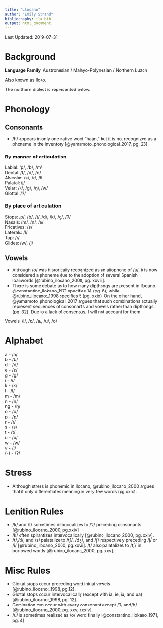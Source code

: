 ```yaml
---
title: "Llocano"
author: "Emily Strand"
bibliography: ilo.bib
output: html_document
---
```


Last Updated: 2019-07-31

# Background

**Language Family**: Austronesian / Malayo-Polynesian / Northern Luzon

Also known as Iloko.

The northern dialect is represented below.

# Phonology

## Consonants

* /h/ appears in only one native word "haán," but it is not recognized as a phoneme in the inventory [@yamamoto_phonological_2017, pg. 23].

### By manner of articulation

Labial: /p/, /b/, /m/    
Dental: /t/, /d/, /n/      
Alveolar: /s/, /ɾ/, /l/     
Palatal: /j/      
Velar: /k/, /g/, /ŋ/, /w/     
Glottal: /ʔ/     

### By place of articulation

Stops: /p/, /b/, /t/, /d/, /k/, /g/, /ʔ/   
Nasals: /m/, /n/, /ŋ/   
Fricatives: /s/     
Laterals: /l/    
Tap: /ɾ/     
Glides: /w/, /j/        


## Vowels

* Although /o/ was historically recognized as an allophone of /u/, it is now considered a phoneme due to the adoption of several Spanish loanwords [@rubino_ilocano_2000, pg. xxviii].
* There is some debate as to how many dipthongs are present in Ilocano. @constantino_ilokano_1971 specifies 14 (pg. 6), while @rubino_ilocano:_1998 specifies 5 (pg. xxix). On the other hand, @yamamoto_phonological_2017 argues that such combinations actually represent sequences of consonants and vowels rather than dipthongs (pg. 32). Due to a lack of consensus, I will not account for them.

Vowels: /i/, /ɛ/, /a/, /u/, /o/

# Alphabet

a - /a/     
b - /b/           
d - /d/     
e - /ɛ/             
g - /g/          
i - /i/       
k - /k/        
l - /l/      
m - /m/           
n - /n/        
ng - /ŋ/       
o - /o/      
p - /p/        
r - /ɾ/         
s - /s/           
t - /t/          
u - /u/        
w - /w/         
y - /j/      
(-) - /ʔ/       

# Stress

* Although stress is phonemic in Ilocano, @rubino_ilocano_2000 argues that it only differentiates meaning in very few words (pg.xxix).

# Lenition Rules

* /k/ and /t/ sometimes debuccalizes to /ʔ/ preceding consonants [@rubino_ilocano_2000, pg.xxiv]    
* /k/ often spirantizes intervocalically [@rubino_ilocano_2000, pg. xxiv].
* /t/,/d/, and /s/ palatalize to /tʃ/, /dʒ/, and /ʃ/ respectively preceding /j/ or /i/ [@rubino_ilocano_2000, pg.xxvii]. /t/ also palatalizes to /tʃ/ in borrowed words [@rubino_ilocano_2000, pg. xxv].   

# Misc Rules

* Glottal stops occur preceding word initial vowels [@rubino_ilocano:_1998, pg.12].       
* Glottal stops occur intervocalically (except with ia, ie, iu, and ua) [@rubino_ilocano:_1998, pg. 12].      
* Gemination can occur with every consonant except /ʔ/ and/h/ [@rubino_ilocano_2000, pg. xxv, xxxiv].        
* /u/ is sometimes realized as /o/ word finally [@constantino_ilokano_1971, pg. 4]
